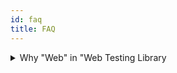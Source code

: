 ```yaml
---
id: faq
title: FAQ
---
```


<details>

<summary>Why "Web" in "Web Testing Library</summary>

This library implements testing utilities that are used on different clients
implementing the
[Minimum Common Web Platform API](https://proposal-common-min-api.deno.dev/) (or
parts of it). This includes browsers, Node.js, Deno and React Native.

React Native is included for pragmatic reasons. In the future, we might split
the utilities up in Web and Timer testing utilities.

</details>
